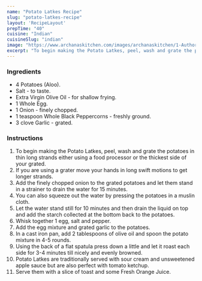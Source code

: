 ---
name: "Potato Latkes Recipe"
slug: "potato-latkes-recipe"
layout: 'RecipeLayout'
prepTime: "40"
cuisine: "Indian"
cuisineSlug: "indian"
image: "https://www.archanaskitchen.com/images/archanaskitchen/1-Author/Monika_Manchanda/Potato_Latkes_Recipe.jpg"
excerpt: "To begin making the Potato Latkes, peel, wash and grate the potatoes in thin long strands either using a food processor or the thickest side of your grated"
---

### Ingredients

- 4 Potatoes (Aloo).
- Salt - to taste.
- Extra Virgin Olive Oil - for shallow frying.
- 1 Whole Egg.
- 1 Onion - finely chopped.
- 1 teaspoon Whole Black Peppercorns - freshly ground.
- 3 clove Garlic - grated.

### Instructions

1. To begin making the Potato Latkes, peel, wash and grate the potatoes in thin long strands either using a food processor or the thickest side of your grated.
1. If you are using a grater move your hands in long swift motions to get longer strands.
1. Add the finely chopped onion to the grated potatoes and let them stand in a strainer to drain the water for 15 minutes.
1. You can also squeeze out the water by pressing the potatoes in a muslin cloth.
1. Let the water stand still for 10 minutes and then drain the liquid on top and add the starch collected at the bottom back to the potatoes.
1. Whisk together 1 egg, salt and pepper.
1. Add the egg mixture and grated garlic to the potatoes.
1. In a cast iron pan, add 2 tablespoons of olive oil and spoon the potato mixture in 4-5 rounds.
1. Using the back of a flat spatula press down a little and let it roast each side for 3-4 minutes till nicely and evenly browned.
1. Potato Latkes are traditionally served with sour cream and unsweetened apple sauce but are also perfect with tomato ketchup.
1. Serve them with a slice of toast and some Fresh Orange Juice.
